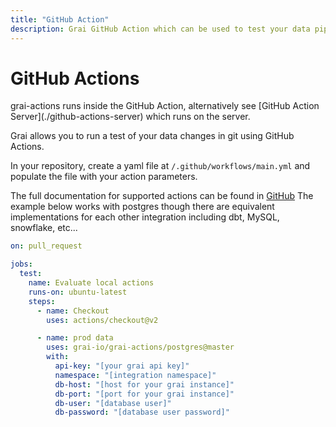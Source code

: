 ```yaml
---
title: "GitHub Action"
description: Grai GitHub Action which can be used to test your data pipeline
---
```



# GitHub Actions

<Callout type="info" emoji="ℹ️">
  grai-actions runs inside the GitHub Action, alternatively see [GitHub Action
  Server](./github-actions-server) which runs on the server.
</Callout>

Grai allows you to run a test of your data changes in git using GitHub Actions.

In your repository, create a yaml file at `/.github/workflows/main.yml`
and populate the file with your action parameters.

The full documentation for supported actions can be found in [GitHub](https://github.com/grai-io/grai-actions)
The example below works with postgres though there are equivalent implementations for
each other integration including dbt, MySQL, snowflake, etc...

```yaml
on: pull_request

jobs:
  test:
    name: Evaluate local actions
    runs-on: ubuntu-latest
    steps:
      - name: Checkout
        uses: actions/checkout@v2

      - name: prod data
        uses: grai-io/grai-actions/postgres@master
        with:
          api-key: "[your grai api key]"
          namespace: "[integration namespace]"
          db-host: "[host for your grai instance]"
          db-port: "[port for your grai instance]"
          db-user: "[database user]"
          db-password: "[database user password]"
```
